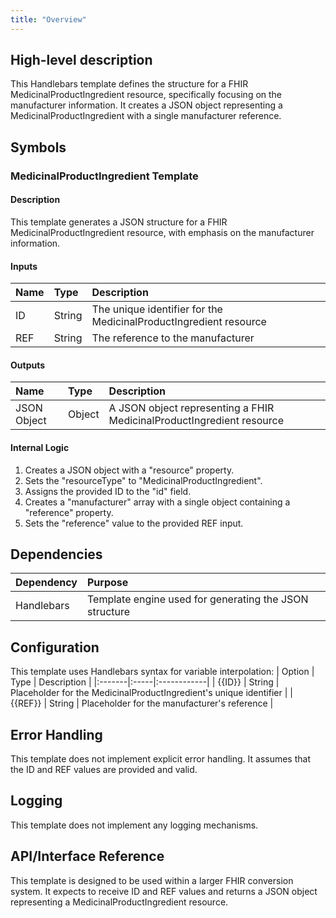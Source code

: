 ```yaml
---
title: "Overview"
---
```


## High-level description
This Handlebars template defines the structure for a FHIR MedicinalProductIngredient resource, specifically focusing on the manufacturer information. It creates a JSON object representing a MedicinalProductIngredient with a single manufacturer reference.

## Symbols

### MedicinalProductIngredient Template
#### Description
This template generates a JSON structure for a FHIR MedicinalProductIngredient resource, with emphasis on the manufacturer information.

#### Inputs
| Name | Type | Description |
|:-----|:-----|:------------|
| ID | String | The unique identifier for the MedicinalProductIngredient resource |
| REF | String | The reference to the manufacturer |

#### Outputs
| Name | Type | Description |
|:-----|:-----|:------------|
| JSON Object | Object | A JSON object representing a FHIR MedicinalProductIngredient resource |

#### Internal Logic
1. Creates a JSON object with a "resource" property.
2. Sets the "resourceType" to "MedicinalProductIngredient".
3. Assigns the provided ID to the "id" field.
4. Creates a "manufacturer" array with a single object containing a "reference" property.
5. Sets the "reference" value to the provided REF input.

## Dependencies
| Dependency | Purpose |
|:-----------|:--------|
| Handlebars | Template engine used for generating the JSON structure |

## Configuration
This template uses Handlebars syntax for variable interpolation:
| Option | Type | Description |
|:-------|:-----|:------------|
| {{ID}} | String | Placeholder for the MedicinalProductIngredient's unique identifier |
| {{REF}} | String | Placeholder for the manufacturer's reference |

## Error Handling
This template does not implement explicit error handling. It assumes that the ID and REF values are provided and valid.

## Logging
This template does not implement any logging mechanisms.

## API/Interface Reference
This template is designed to be used within a larger FHIR conversion system. It expects to receive ID and REF values and returns a JSON object representing a MedicinalProductIngredient resource.